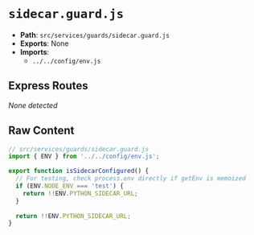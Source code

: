# `sidecar.guard.js`

- **Path**: `src/services/guards/sidecar.guard.js`
- **Exports**: None
- **Imports**:
  - `../../config/env.js`

## Express Routes
_None detected_

## Raw Content

```js
// src/services/guards/sidecar.guard.js
import { ENV } from '../../config/env.js';

export function isSidecarConfigured() {
  // For testing, check process.env directly if getEnv is memoized
  if (ENV.NODE_ENV === 'test') {
    return !!ENV.PYTHON_SIDECAR_URL;
  }
  
  return !!ENV.PYTHON_SIDECAR_URL;
}

```

